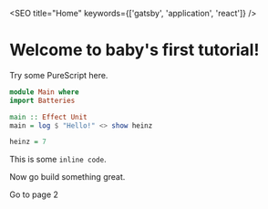 

<SEO title="Home" keywords={['gatsby', 'application', 'react']} />

# Welcome to baby's first tutorial!

Try some PureScript here.

```purescript
module Main where
import Batteries

main :: Effect Unit
main = log $ "Hello!" <> show heinz

heinz = 7
```

This is some `inline code`.

Now go build something great.
<Link to="/page-2/">Go to page 2</Link>

